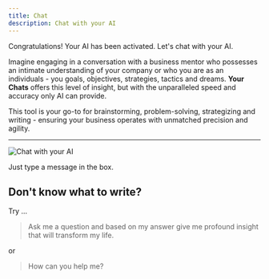 ```yaml
---
title: Chat
description: Chat with your AI
---
```


Congratulations! Your AI has been activated. Let's chat with your AI. 

Imagine engaging in a conversation with a business mentor who possesses an intimate understanding of your company or who you are as an individuals - you goals, objectives, strategies, tactics and dreams. **Your Chats** offers this level of insight, but with the unparalleled speed and accuracy only AI can provide. 

This tool is your go-to for brainstorming, problem-solving, strategizing and writing - ensuring your business operates with unmatched precision and agility.

---

<Image src={chat} alt="Chat with your AI"/>

Just type a message in the box. 

## Don't know what to write? 

Try ... 

> Ask me a question and based on my answer give me profound insight that will transform my life. 

or 

> How can you help me?

